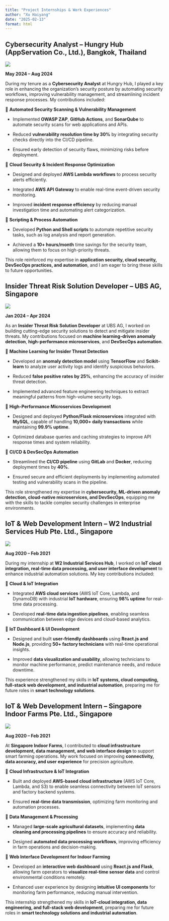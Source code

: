 ```yaml
---
title: "Project Internships & Work Experiences"
author: "Xu Haiyang"
date: "2025-02-13"
format: html
---
```


## **Cybersecurity Analyst – Hungry Hub (AppServation Co., Ltd.), Bangkok, Thailand**

![](hungry.jpg)

**May 2024 – Aug 2024**

During my tenure as a **Cybersecurity Analyst** at Hungry Hub, I played a key role in enhancing the organization's security posture by automating security workflows, improving vulnerability management, and streamlining incident response processes. My contributions included:

🔹 **Automated Security Scanning & Vulnerability Management**

-   Implemented **OWASP ZAP**, **GitHub Actions**, and **SonarQube** to automate security scans for web applications and APIs.

-   Reduced **vulnerability resolution time by 30%** by integrating security checks directly into the CI/CD pipeline.

-   Ensured early detection of security flaws, minimizing risks before deployment.

🔹 **Cloud Security & Incident Response Optimization**

-   Designed and deployed **AWS Lambda workflows** to process security alerts efficiently.

-   Integrated **AWS API Gateway** to enable real-time event-driven security monitoring.

-   Improved **incident response efficiency** by reducing manual investigation time and automating alert categorization.

🔹 **Scripting & Process Automation**

-   Developed **Python and Shell scripts** to automate repetitive security tasks, such as log analysis and report generation.

-   Achieved a **10+ hours/month** time savings for the security team, allowing them to focus on high-priority threats.

This role reinforced my expertise in **application security, cloud security, DevSecOps practices, and automation**, and I am eager to bring these skills to future opportunities.

## **Insider Threat Risk Solution Developer – UBS AG, Singapore**

![](UBS.png){fig-align="center"}

**Jan 2024 – Apr 2024**

As an **Insider Threat Risk Solution Developer** at UBS AG, I worked on building cutting-edge security solutions to detect and mitigate insider threats. My contributions focused on **machine learning-driven anomaly detection**, **high-performance microservices**, and **DevSecOps automation**.

🔹 **Machine Learning for Insider Threat Detection**

-   Developed an **anomaly detection model** using **TensorFlow** and **Scikit-learn** to analyze user activity logs and identify suspicious behaviors.

-   Reduced **false positive rates by 25%**, enhancing the accuracy of insider threat detection.

-   Implemented advanced feature engineering techniques to extract meaningful patterns from high-volume security logs.

🔹 **High-Performance Microservices Development**

-   Designed and deployed **Python/Flask microservices** integrated with **MySQL**, capable of handling **10,000+ daily transactions** while maintaining **99.9% uptime**.

-   Optimized database queries and caching strategies to improve API response times and system reliability.

🔹 **CI/CD & DevSecOps Automation**

-   Streamlined the **CI/CD pipeline** using **GitLab** and **Docker**, reducing deployment times by **40%**.

-   Ensured secure and efficient deployments by implementing automated testing and vulnerability scans in the pipeline.

This role strengthened my expertise in **cybersecurity, ML-driven anomaly detection, cloud-native microservices, and DevSecOps**, equipping me with the skills to tackle complex security challenges in enterprise environments.

## **IoT & Web Development Intern – W2 Industrial Services Hub Pte. Ltd., Singapore**

![](W2.png){fig-align="center"}

**Aug 2020 – Feb 2021**

During my internship at **W2 Industrial Services Hub**, I worked on **IoT cloud integration, real-time data processing, and user interface development** to enhance industrial automation solutions. My key contributions included:

🔹 **Cloud & IoT Integration**

-   Integrated **AWS cloud services** (AWS IoT Core, Lambda, and DynamoDB) with industrial **IoT hardware**, ensuring **98% uptime** for real-time data processing.

-   Developed **real-time data ingestion pipelines**, enabling seamless communication between edge devices and cloud-based analytics.

🔹 **IoT Dashboard & UI Development**

-   Designed and built **user-friendly dashboards** using **React.js and Node.js**, providing **50+ factory technicians** with real-time operational insights.

-   Improved **data visualization and usability**, allowing technicians to monitor machine performance, predict maintenance needs, and reduce downtime.

This experience strengthened my skills in **IoT systems, cloud computing, full-stack web development, and industrial automation**, preparing me for future roles in **smart technology solutions**.

## **IoT & Web Development Intern – Singapore Indoor Farms Pte. Ltd., Singapore**

![](indoor.png){fig-align="center"}

**Aug 2020 – Feb 2021**

At **Singapore Indoor Farms**, I contributed to **cloud infrastructure development, data management, and web interface design** to support smart farming operations. My work focused on improving **connectivity, data accuracy, and user experience** for precision agriculture.

🔹 **Cloud Infrastructure & IoT Integration**

-   Built and deployed **AWS-based cloud infrastructure** (AWS IoT Core, Lambda, and S3) to enable seamless connectivity between IoT sensors and factory backend systems.

-   Ensured **real-time data transmission**, optimizing farm monitoring and automation processes.

🔹 **Data Management & Processing**

-   Managed **large-scale agricultural datasets**, implementing **data cleaning and processing pipelines** to ensure accuracy and reliability.

-   Designed **automated data processing workflows**, improving efficiency in farm operations and decision-making.

🔹 **Web Interface Development for Indoor Farming**

-   Developed an **interactive web dashboard** using **React.js and Flask**, allowing farm operators to **visualize real-time sensor data** and control environmental conditions remotely.

-   Enhanced user experience by designing **intuitive UI components** for monitoring farm performance, reducing manual intervention.

This internship strengthened my skills in **IoT-cloud integration, data engineering, and full-stack web development**, preparing me for future roles in **smart technology solutions and industrial automation**.
